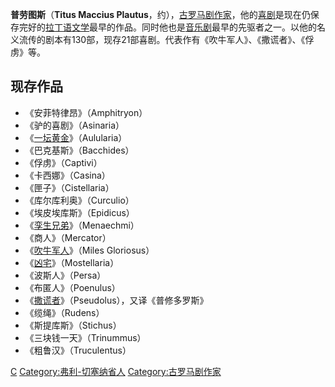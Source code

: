 {{unreferenced|time=2014-7-23}}
{{Infobox writer
<!-- 未知參數 | colour        = #d9d9ff -->
| name          = 普劳图斯
| image         = 
| caption       = 
| birth_date    = 约公元前254年
| birth_place   = [[萨尔西纳|萨尔西纳]], [[翁布里亚|翁布里亚]]
| death_date    = 公元前184年
| death_place   = [[罗马|罗马]]
| nationality   = [[罗马共和國|罗马共和國]]
| ethnicity     = [[翁布里亚|翁布里亚人]]
| period        = [[古罗马|古罗马]]
| genre         = [[喜剧|喜剧]]
| notable_works = ''[[Amphitryon|Amphitruo]]'' (c. 185 BCE)
<!-- 未知參數 | ploys         = [[stock_characters|stock characters]] -->
| spouse        = 
| partner       = 
| children      = 
| relatives     = 
| influences    = [[米南德|米南德]], [[阿里斯托芬|阿里斯托芬]]
| influenced    = [[莎士比亚|莎士比亚]], [[莫里哀|莫里哀]]
| awards        = 
| misc          = 
}}
'''普劳图斯'''（'''Titus Maccius Plautus'''，约{{bd|前254年||前184年|}}），[[古罗马|古罗马]][[剧作家|剧作家]]，他的[[喜剧|喜剧]]是现在仍保存完好的[[拉丁语文学|拉丁语文学]]最早的作品。同时他也是[[音乐剧|音乐剧]]最早的先驱者之一。以他的名义流传的剧本有130部，现存21部喜剧。代表作有《吹牛军人》、《撒谎者》、《俘虏》等。

==现存作品==
*《安菲特律昂》（Amphitryon）
*《驴的喜剧》（Asinaria）
*《[[一坛黄金|一坛黄金]]》（Aulularia）
*《巴克基斯》（Bacchides）
*《俘虏》（Captivi）
*《卡西娜》（Casina）
*《匣子》（Cistellaria）
*《库尔库利奥》（Curculio）
*《埃皮埃库斯》（Epidicus）
*《[[孪生兄弟|孪生兄弟]]》（Menaechmi）
*《商人》（Mercator）
*《[[吹牛军人|吹牛军人]]》（Miles Gloriosus）
*《[[凶宅|凶宅]]》（Mostellaria）
*《波斯人》（Persa）
*《布匿人》（Poenulus）
*《[[撒谎者|撒谎者]]》（Pseudolus），又译《普修多罗斯》
*《缆绳》（Rudens）
*《斯提库斯》（Stichus）
*《三块钱一天》（Trinummus）
*《粗鲁汉》（Truculentus）

{{古罗马}}
{{Authority control}}
[[Category:古罗马作家|C]]
[[Category:弗利-切塞纳省人|Category:弗利-切塞纳省人]]
[[Category:古罗马剧作家|Category:古罗马剧作家]]